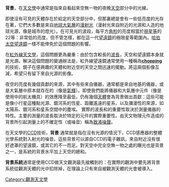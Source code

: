 '''背景'''，在[[天文學|天文學]]中通常是指來自看起來空無一物的夜晚[[天空|天空]]部分中的光線。

即使沒有可見的天體存在於給定的天空部分中，但那裏總是會有一些低亮度的光存在著，它們大多數是來自[[地球大氣層|地球大氣層]]的[[漫射光|漫射光]]（漫射光來自附近的光源和人造的地球光源，像是城市的燈光）。在可見光的波段，每平方[[角秒|角秒]]的亮度相當於[[視星等|視星等]]的22等：非常低的亮度，但不管怎樣，都在這一代[[望遠鏡|望遠鏡]]的極限星等範圍內。[[哈伯太空望遠鏡|哈伯太空望遠鏡]]一樣不能倖免於這個問題的影響。

在[[紅外線天文學|紅外線天文學]]，這個問題更為嚴重：由於包含較長的[[波長|波長]]，天空和望遠鏡本身就是光源。解決這個問題的變通辦法是，紅外線望遠鏡通常使用一種稱為'''[[chopping_(astronomy)|chopping]]'''的技術，鏡子在感興趣的天體和附近空的天空之間迅速的擺動。將這兩個影像互減，希望只有留下來自光源的影像。

夜空的亮度有幾個貢獻的來源，其中有些來自儀器，通常都是來自地基的儀器，或是大氣層中原本就存在的（像是[[大氣光_(物理學)|氣輝]]）。即使我們能將儀器和大氣層中元件（像是使用中的航太機具）的效應降至最低，仍有幾個[[天體|天體]]會為背景做出貢獻：這些可能是像小行星這種點光源、銀河系的恆星、距離遙遠的星系，以及瀰漫性的來源，如太陽系、銀河系和星系空間中的塵埃。 實際的波長和的重要性取決於測量儀器的特性。主要的測量的波長取決於特定的元件的實際重要性。由天文物理元件造成的背景所引起測量上的不確定性（或噪音）稱為[[致淆噪聲|致淆噪聲]]。 

在天文學的[[電荷耦合元件|CCD]]技術，'''背景''' 通常就是指在沒有光源的情況下，CCD感應器的整體光學系統對入射光的噪音。這些背景可以源自CCD的電子雜訊，來自附近沒有很好遮罩的望遠鏡，或其它的不一而足。對天空中完全空無一物之處的曝光也是背景之一，是系統的背景水平加上天空的總和。

'''背景系統'''通常是使用CCD做天文觀測最先接觸到的：在實際的觀測中要先將背景系統從觀測天體的光中扣除掉，在理論上只有來自被觀測天體的光會被導入。 

{{DEFAULTSORT:Background (Astronomy)}}
[[Category:觀測天文學|Category:觀測天文學]]